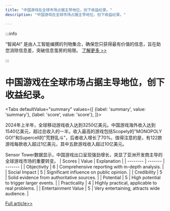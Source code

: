 ```yaml
---
title: "中国游戏在全球市场占据主导地位，创下收益纪录。"
description: "中国游戏在全球市场占据主导地位，创下收益纪录。"

---
```



:::info

“智闻AI“ 是由人工智能编撰的刊物集合，确保您只获得最有价值的信息，旨在助您消除信息差，突破信息茧房的局限。  [了解更多 >>](/)

:::

# 中国游戏在全球市场占据主导地位，创下收益纪录。


<Tabs
	defaultValue="summary"
	values={[
	{label: 'summary', value: 'summary'},
	{label: 'score', value: 'score'},
]}>
<TabItem value="summary">


2024年上半年，全球移动游戏收入达到3250亿美元。中国游戏海外收入达到1540亿美元，超过总收入的一半。收入最高的游戏包括Scopely的"MONOPOLY GO!"和Supercell的"荒野乱斗"，后者收入增长了70%。值得注意的是，有122款游戏每款收入超过1亿美元，其中五款游戏收入超过10亿美元。

Sensor Tower数据显示，中国游戏出口呈现强劲增长，突显了亚洲开发商主导的全球游戏市场的重要转变。
</TabItem>
<TabItem value="score">
	| Scores     | Value   | Explanation |
	| -------- | ------- | ------- |
	| Objectivity  | 6    | Comprehensive reporting with in-depth analysis.    |
	| Social Impact | 5     | Significant influence on public opinion.    |
	| Credibility    | 5    | Solid evidence from authoritative sources.    |
	| Potential    | 5    | High potential to trigger larger events.    |
	| Practicality    | 4    | Highly practical, applicable to real problems.    |
	| Entertainment Value    | 5    | Very entertaining, attracts wide audience.    |
</TabItem>
</Tabs>

[Full article>>](https://readhub.cn/topic/8bbmrinwOah)
